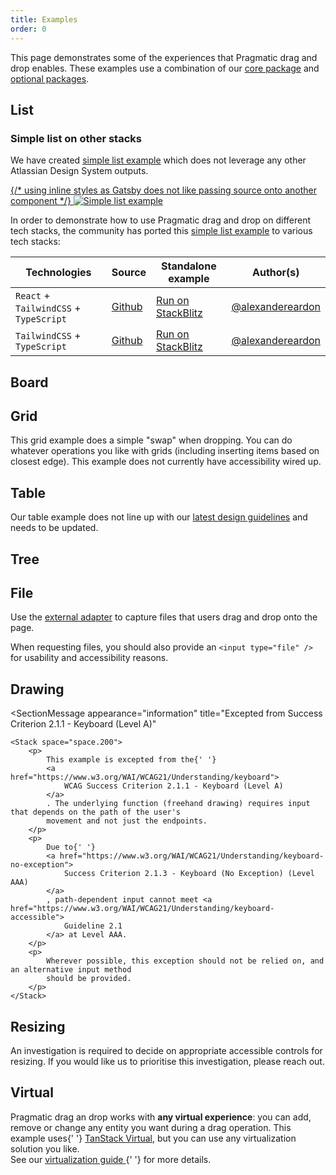 ```yaml
---
title: Examples
order: 0
---
```




This page demonstrates some of the experiences that Pragmatic drag and drop enables. These examples
use a combination of our [core package](./core-package) and
[optional packages](./optional-packages).

## List

<Example Component={ListExample} appearance="showcase-only" />

### Simple list on other stacks

We have created [simple list example](https://github.com/alexreardon/pdnd-react-tailwind) which does not leverage any other Atlassian Design System outputs.

<a href="https://stackblitz.com/github/alexreardon/pdnd-react-tailwind?startScript=dev" target="_blank">
	 {/* using inline styles as Gatsby does not like passing source onto another component */}
	<img src="/images/pdnd-standalone-simple-example.png" alt="Simple list example" style="max-width:400px; border:var(--ds-border-width) solid var(--ds-border-discovery); border-radius:var(--ds-border-radius)"/>
</a>

In order to demonstrate how to use Pragmatic drag and drop on different tech stacks, the community has ported this [simple list example](https://github.com/alexreardon/pdnd-react-tailwind) to various tech stacks:


| Technologies                     | Source                                                 | Standalone example                                                                           | Author(s)                                         |
| -------------------------------- | ------------------------------------------------------ | -------------------------------------------------------------------------------------------- | ------------------------------------------------- |
| `React` + `TailwindCSS` + `TypeScript` | [Github](https://github.com/alexreardon/pdnd-react-tailwind) | [Run on StackBlitz](https://stackblitz.com/github/alexreardon/pdnd-react-tailwind?startScript=dev) | [@alexandereardon](https://x.com/alexandereardon) |
| `TailwindCSS` + `TypeScript` | [Github](https://github.com/alexreardon/pdnd-vanilla-tailwind) | [Run on StackBlitz](https://stackblitz.com/github/alexreardon/pdnd-vanilla-tailwind?startScript=dev) | [@alexandereardon](https://x.com/alexandereardon) |

## Board

<Example Component={BoardExample} appearance="showcase-only" />

## Grid

<SectionMessage appearance="information">

This grid example does a simple "swap" when dropping. You can do whatever operations you like with
grids (including inserting items based on closest edge). This example does not currently have
accessibility wired up.

</SectionMessage>

<Example Component={GridExample} appearance="showcase-only" />

## Table

<SectionMessage appearance="information" title="Needs updating">

Our table example does not line up with our [latest design guidelines](./design-guidelines) and
needs to be updated.

</SectionMessage>

<Example Component={TableExample} appearance="showcase-only" />

## Tree

<Example Component={TreeExample} appearance="showcase-only" />

## File

Use the [external adapter](./adapters/external) to capture files that users drag and drop onto the
page.

When requesting files, you should also provide an `<input type="file" />` for usability and
accessibility reasons.

<Example Component={FileExample} appearance="showcase-only" />

## Drawing

<SectionMessage
	appearance="information"
	title="Excepted from Success Criterion 2.1.1 - Keyboard (Level A)"
>
	<Stack space="space.200">
		<p>
			This example is excepted from the{' '}
			<a href="https://www.w3.org/WAI/WCAG21/Understanding/keyboard">
				WCAG Success Criterion 2.1.1 - Keyboard (Level A)
			</a>
			. The underlying function (freehand drawing) requires input that depends on the path of the user's
			movement and not just the endpoints.
		</p>
		<p>
			Due to{' '}
			<a href="https://www.w3.org/WAI/WCAG21/Understanding/keyboard-no-exception">
				Success Criterion 2.1.3 - Keyboard (No Exception) (Level AAA)
			</a>
			, path-dependent input cannot meet <a href="https://www.w3.org/WAI/WCAG21/Understanding/keyboard-accessible">
				Guideline 2.1
			</a> at Level AAA.
		</p>
		<p>
			Wherever possible, this exception should not be relied on, and an alternative input method
			should be provided.
		</p>
	</Stack>
</SectionMessage>

<Example Component={DrawingExample} appearance="showcase-only" />

## Resizing

<SectionMessage appearance="information" title="Accessibility guidance in progress">
	<p>
		An investigation is required to decide on appropriate accessible controls for resizing. If you
		would like us to prioritise this investigation, please reach out.
	</p>
</SectionMessage>

<Example Component={ResizingExample} appearance="showcase-only" />

## Virtual

<SectionMessage appearance="success">
	<p>
		Pragmatic drag an drop works with <strong>any virtual experience</strong>: you can add, remove
		or change any entity you want during a drag operation. This example uses{' '}
		<a href="https://tanstack.com/virtual/latest">TanStack Virtual</a>, but you can use any
		virtualization solution you like.
		<br />
		See our <a href="./core-package/improving-performance/virtualization">
			virtualization guide
		</a>{' '}
		for more details.
	</p>
</SectionMessage>

<Example Component={VirtualListExample} appearance="showcase-only" />
